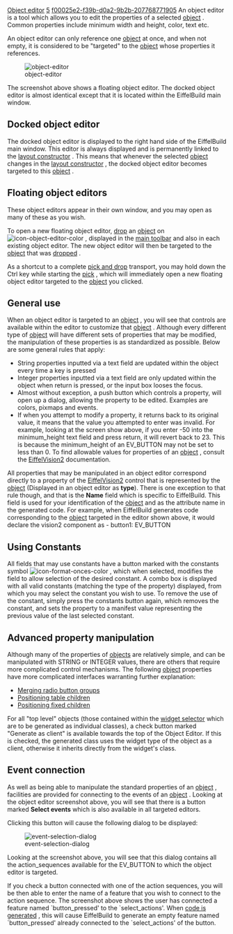 [[Property:title|Object editor]]
[[Property:weight|5]]
[[Property:uuid|f00025e2-f39b-d0a2-9b2b-207768771905]]
An object editor is a tool which allows you to edit the properties of a selected [[EiffelBuild Notation|object]] . Common properties include minimum width and height, color, text etc. 

An object editor can only reference one [[EiffelBuild Notation|object]]  at once, and when not empty, it is considered to be "targeted" to the [[EiffelBuild Notation|object]]  whose properties it references. 

[[Image:object-editor]]  

The screenshot above shows a floating object editor. The docked object editor is almost identical except that it is located within the EiffelBuild main window.

==Docked object editor==

The docked object editor is displayed to the right hand side of the EiffelBuild main window. This editor is always displayed and is permanently linked to the [[Layout constructor| layout constructor]] . This means that whenever the selected [[EiffelBuild Notation|object]]  changes in the [[Layout constructor| layout constructor]] , the docked object editor becomes targeted to this [[EiffelBuild Notation|object]] . 

==Floating object editors==

These object editors appear in their own window, and you may open as many of these as you wish.

To open a new floating object editor, [[EiffelBuild Notation|drop]]  an [[EiffelBuild Notation|object]]  on  [[Image:icon-object-editor-color]] , displayed in the [[Main toolbar| main toolbar]]  and also in each existing object editor. The new object editor will then be targeted to the [[EiffelBuild Notation|object]]  that was [[EiffelBuild Notation|dropped]] . 

{{note| '''Note''': If the [[EiffelBuild Notation|object]]  targeted to floating object editor is deleted, then the editor will be destroyed. This helps stop the screen becoming cluttered with empty editors. }}

As a shortcut to a complete [[EiffelBuild Notation|pick and drop]]  transport, you may hold down the Ctrl key while starting the [[EiffelBuild Notation|pick]] , which will immediately open a new floating object editor targeted to the [[EiffelBuild Notation|object]]  you clicked. 

==General use==

When an object editor is targeted to an [[EiffelBuild Notation|object]] , you will see that controls are available within the editor to customize that [[EiffelBuild Notation|object]] . Although every different type of [[EiffelBuild Notation|object]]  will have different sets of properties that may be modified, the manipulation of these properties is as standardized as possible. Below are some general rules that apply: 
* String properties inputted via a text field are updated within the object every time a key is pressed
* Integer properties inputted via a text field are only updated within the object when return is pressed, or the input box looses the focus.
* Almost without exception, a push button which controls a property, will open up a dialog, allowing the property to be edited. Examples are colors, pixmaps and events.
* If when you attempt to modify a property, it returns back to its original value, it means that the value you attempted to enter was invalid. For example, looking at the screen show above, if you enter -50 into the minimum_height text field and press return, it will revert back to 23. This is because the minimum_height of an <eiffel>EV_BUTTON</eiffel> may not be set to less than 0. To find allowable values for properties of an [[EiffelBuild Notation|object]] , consult the [[EiffelVision Introduction|EiffelVision2]]  documentation. 

All properties that may be manipulated in an object editor correspond directly to a property of the [[EiffelVision Introduction|EiffelVision2]]  control that is represented by the [[EiffelBuild Notation|object]]  (Displayed in an object editor as '''type'''). There is one exception to that rule though, and that is the '''Name''' field which is specific to EiffelBuild. This field is used for your identification of the [[EiffelBuild Notation|object]]  and as the attribute name in the generated code. For example, when EiffelBuild generates code corresponding to the [[EiffelBuild Notation|object]] targeted in the editor shown above, it would declare the vision2 component as - button1: EV_BUTTON 

{{note| '''Note''': You may have as many object editors targeted to the same [[EiffelBuild Notation|object]]  as you wish. Whenever a change is made to the [[EiffelBuild Notation|object]]  through one of the editors, all other editors targeted to that [[EiffelBuild Notation|object]]  are synchronized. }}

==Using Constants==

All fields that may use constants have a button marked with the constants symbol  [[Image:icon-format-onces-color]] , which when selected, modifies the field to allow selection of the desired constant. A combo box is displayed with all valid constants (matching the type of the property) displayed, from which you may select the constant you wish to use. To remove the use of the constant, simply press the constants button again, which removes the constant, and sets the property to a manifest value representing the previous value of the last selected constant.

==Advanced property manipulation==

Although many of the properties of [[EiffelBuild Notation|objects]]  are relatively simple, and can be manipulated with <eiffel>STRING</eiffel> or <eiffel>INTEGER</eiffel> values, there are others that require more complicated control mechanisms. The following [[EiffelBuild Notation|object]]  properties have more complicated interfaces warranting further explanation: 
*  [[Merging radio button groups]]  
*  [[Positioning table children]]  
*  [[Positioning fixed children]]  

For all "top level" objects (those contained within the [[Widget selector|widget selector]]  which are to be generated as individual classes), a check button marked "Generate as client" is available towards the top of the Object Editor. If this is checked, the generated class uses the widget type of the object as a client, otherwise it inherits directly from the widget's class.
<span id="events"></span> 
==Event connection==

As well as being able to manipulate the standard properties of an [[EiffelBuild Notation|object]] , facilities are provided for connecting to the events of an [[EiffelBuild Notation|object]] . Looking at the object editor screenshot above, you will see that there is a button marked '''Select events''' which is also available in all targeted editors. 

{{note| '''Note''': The button will be marked '''Modify events''' when one or more events are already selected for the current [[EiffelBuild Notation|object]] . }}

Clicking this button will cause the following dialog to be displayed:

[[Image:event-selection-dialog]]  

Looking at the screenshot above, you will see that this dialog contains all the action_sequences available for the <eiffel>EV_BUTTON</eiffel> to which the object editor is targeted.

If you check a button connected with one of the action sequences, you will be then able to enter the name of a feature that you wish to connect to the action sequence. The screenshot above shows the user has connected a feature named `button_pressed' to the `select_actions'. When [[EiffelBuild: Code Generation|code is generated]] , this will cause EiffelBuild to generate an empty feature named `button_pressed' already connected to the `select_actions' of the button. 

{{note| '''Note''': You will only be allowed to enter valid and unique Eiffel feature names. If a name is invalid, it will be highlighted in red, and a dialog will warn you when you attempt to close the dialog. }}

{{seealso| '''See Also''' <br/>
[[Create an object|Create an object]]  <br/>
[[Delete an object|Delete an object]]  }}




